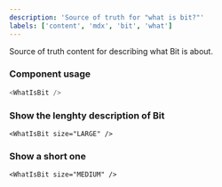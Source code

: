 ```yaml
---
description: 'Source of truth for "what is bit?"'
labels: ['content', 'mdx', 'bit', 'what']
---
```



Source of truth content for describing what Bit is about. 

### Component usage
```js
<WhatIsBit />
```

### Show the lenghty description of Bit

```tsx live
<WhatIsBit size="LARGE" />
```

### Show a short one

```tsx live
<WhatIsBit size="MEDIUM" />
```